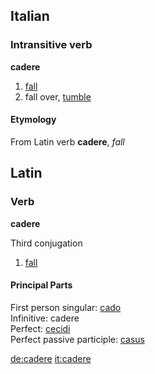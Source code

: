==Italian==
===Intransitive verb===
'''cadere'''

#[[fall]]
#fall over, [[tumble]]

====Etymology====
From Latin verb '''cadere''', ''fall''

==Latin==
===Verb===
'''cadere'''

Third conjugation

# [[fall]]

====Principal Parts====
First person singular: [[cado]]<br>
Infinitive: cadere<br>
Perfect: [[cecidi]]<br>
Perfect passive participle: [[casus]]

[[de:cadere]]
[[it:cadere]]